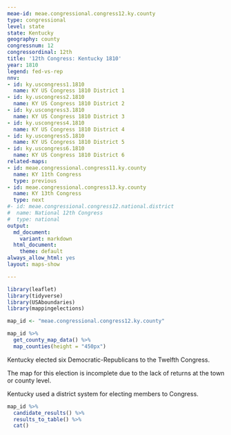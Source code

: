 ```yaml
---
meae-id: meae.congressional.congress12.ky.county
type: congressional
level: state
state: Kentucky
geography: county
congressnum: 12
congressordinal: 12th
title: '12th Congress: Kentucky 1810'
year: 1810
legend: fed-vs-rep
nnv:
- id: ky.uscongress1.1810
  name: KY US Congress 1810 District 1
- id: ky.uscongress2.1810
  name: KY US Congress 1810 District 2
- id: ky.uscongress3.1810
  name: KY US Congress 1810 District 3
- id: ky.uscongress4.1810
  name: KY US Congress 1810 District 4
- id: ky.uscongress5.1810
  name: KY US Congress 1810 District 5
- id: ky.uscongress6.1810
  name: KY US Congress 1810 District 6
related-maps:
- id: meae.congressional.congress11.ky.county
  name: KY 11th Congress
  type: previous
- id: meae.congressional.congress13.ky.county
  name: KY 13th Congress
  type: next
#- id: meae.congressional.congress12.national.district
#  name: National 12th Congress
#  type: national
output:
  md_document:
    variant: markdown
  html_document:
    theme: default
always_allow_html: yes
layout: maps-show

---
```


```r
library(leaflet)
library(tidyverse)
library(USAboundaries)
library(mappingelections)

map_id <- "meae.congressional.congress12.ky.county"
```

<div class="map">

```r
map_id %>%
  get_county_map_data() %>%
  map_counties(height = "450px")
```

</div>

Kentucky elected six Democratic-Republicans to the Twelfth Congress.

The map for this election is incomplete due to the lack of returns at the town or county level.

Kentucky used a district system for electing members to Congress.

<div class="results-table">

```r
map_id %>%
  candidate_results() %>%
  results_to_table() %>%
  cat()
```

</div>

